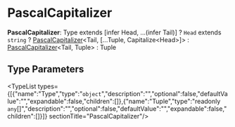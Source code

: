 
# PascalCapitalizer

 **PascalCapitalizer**: Type extends [infer Head, ...(infer Tail)] ? `Head` extends `string` ? [PascalCapitalizer](page.mdx)&#60;Tail, [...Tuple, Capitalize&#60;Head&#62;]&#62; : [PascalCapitalizer](page.mdx)&#60;Tail, Tuple&#62; : Tuple

## Type Parameters

<TypeList types={[{"name":"Type","type":"`object`","description":"","optional":false,"defaultValue":"","expandable":false,"children":[]},{"name":"Tuple","type":"readonly `any`[]","description":"","optional":false,"defaultValue":"","expandable":false,"children":[]}]}  sectionTitle="PascalCapitalizer"/>
